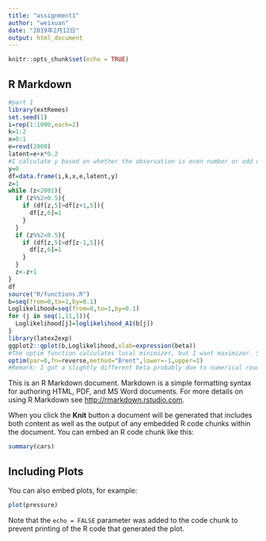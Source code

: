 ```yaml
---
title: "assignment1"
author: "weixuan"
date: "2019年2月12日"
output: html_document
---
```


```r
knitr::opts_chunk$set(echo = TRUE)
```

## R Markdown

```r
#part 1
library(extRemes)
set.seed(1)
i=rep(1:1000,each=2)
k=1:2
x=0:1
e=revd(2000)
latent=e+x*0.2
#I calculate y based on whether the observation is even number or odd number. For even number observations, I compare the latent value with the one above it; for odd number observaations, I compare the latent value with the one below it
y=0
df=data.frame(i,k,x,e,latent,y)
z=1
while (z<2001){
  if (z%%2>0.5){
    if (df[z,5]>df[z+1,5]){
      df[z,6]=1
    }
  }
  if (z%%2<0.5){
    if (df[z,5]>df[z-1,5]){
      df[z,6]=1
    }
  }
  z<-z+1
}
df
source("R/functions.R")
b=seq(from=0,to=1,by=0.1)
Loglikelihood=seq(from=0,to=1,by=0.1)
for (j in seq(1,11,1)){
  Loglikelihood[j]=loglikelihood_A1(b[j])
}
library(latex2exp)
ggplot2::qplot(b,Loglikelihood,xlab=expression(beta))
#The optim function calculates local minimizer, but I want maximizer. So I use a reverse function to reverse the sign
optim(par=0,fn=reverse,method="Brent",lower=-1,upper=1)
#Remark: I got a slightly different beta probably due to numerical rounding. I calculate log-likelihood value is around 1,000 times as the one shown on the course website. I think the course website value is the AVERAGE log-likelihood value with respect to i, since the number of i is exactly 1,000

```

This is an R Markdown document. Markdown is a simple formatting syntax for authoring HTML, PDF, and MS Word documents. For more details on using R Markdown see <http://rmarkdown.rstudio.com>.

When you click the **Knit** button a document will be generated that includes both content as well as the output of any embedded R code chunks within the document. You can embed an R code chunk like this:

```r
summary(cars)
```

## Including Plots

You can also embed plots, for example:

```r
plot(pressure)
```

Note that the `echo = FALSE` parameter was added to the code chunk to prevent printing of the R code that generated the plot.
